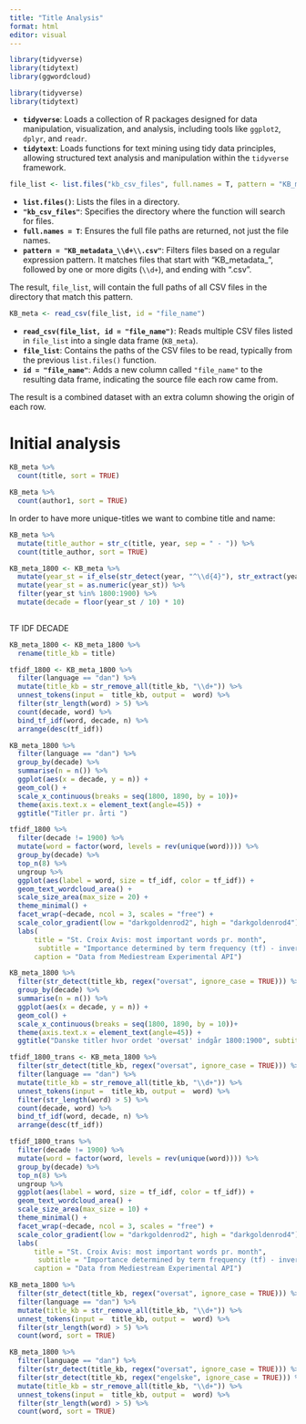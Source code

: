```yaml
---
title: "Title Analysis"
format: html
editor: visual
---
```


```r
library(tidyverse)
library(tidytext)
library(ggwordcloud)
```



```r
library(tidyverse)
library(tidytext)
```


- **`tidyverse`**: Loads a collection of R packages designed for data manipulation, visualization, and analysis, including tools like `ggplot2`, `dplyr`, and `readr`.
- **`tidytext`**: Loads functions for text mining using tidy data principles, allowing structured text analysis and manipulation within the `tidyverse` framework.


```r
file_list <- list.files("kb_csv_files", full.names = T, pattern = "KB_metadata_\\d+\\.csv")
```
- **`list.files()`**: Lists the files in a directory.
- **`"kb_csv_files"`**: Specifies the directory where the function will search for files.
- **`full.names = T`**: Ensures the full file paths are returned, not just the file names.
- **`pattern = "KB_metadata_\\d+\\.csv"`**: Filters files based on a regular expression pattern. It matches files that start with "KB_metadata_", followed by one or more digits (`\\d+`), and ending with ".csv".

The result, `file_list`, will contain the full paths of all CSV files in the directory that match this pattern.


```r
KB_meta <- read_csv(file_list, id = "file_name")
```

- **`read_csv(file_list, id = "file_name")`**: Reads multiple CSV files listed in `file_list` into a single data frame (`KB_meta`).
- **`file_list`**: Contains the paths of the CSV files to be read, typically from the previous `list.files()` function.
- **`id = "file_name"`**: Adds a new column called `"file_name"` to the resulting data frame, indicating the source file each row came from. 

The result is a combined dataset with an extra column showing the origin of each row.



# Initial analysis


```r
KB_meta %>% 
  count(title, sort = TRUE)
```
```r
KB_meta %>% 
  count(author1, sort = TRUE)
```


In order to have more unique-titles we want to combine title and name: 

```r
KB_meta %>% 
  mutate(title_author = str_c(title, year, sep = " - ")) %>% 
  count(title_author, sort = TRUE)
```

```r
KB_meta_1800 <- KB_meta %>% 
  mutate(year_st = if_else(str_detect(year, "^\\d{4}"), str_extract(year, "^\\d{4}"), str_extract(year, "\\d{4}"))) %>% 
  mutate(year_st = as.numeric(year_st)) %>% 
  filter(year_st %in% 1800:1900) %>% 
  mutate(decade = floor(year_st / 10) * 10)
  
```





TF IDF DECADE

```r
KB_meta_1800 <- KB_meta_1800 %>% 
  rename(title_kb = title)
```


```r
tfidf_1800 <- KB_meta_1800 %>% 
  filter(language == "dan") %>% 
  mutate(title_kb = str_remove_all(title_kb, "\\d+")) %>% 
  unnest_tokens(input =  title_kb, output =  word) %>% 
  filter(str_length(word) > 5) %>% 
  count(decade, word) %>%
  bind_tf_idf(word, decade, n) %>%
  arrange(desc(tf_idf))
```


```r
KB_meta_1800 %>% 
  filter(language == "dan") %>% 
  group_by(decade) %>% 
  summarise(n = n()) %>% 
  ggplot(aes(x = decade, y = n)) +
  geom_col() +
  scale_x_continuous(breaks = seq(1800, 1890, by = 10))+
  theme(axis.text.x = element_text(angle=45)) +
  ggtitle("Titler pr. årti ")
```


```r
tfidf_1800 %>% 
  filter(decade != 1900) %>% 
  mutate(word = factor(word, levels = rev(unique(word)))) %>% 
  group_by(decade) %>% 
  top_n(8) %>% 
  ungroup %>%
  ggplot(aes(label = word, size = tf_idf, color = tf_idf)) +
  geom_text_wordcloud_area() +
  scale_size_area(max_size = 20) +
  theme_minimal() +
  facet_wrap(~decade, ncol = 3, scales = "free") +
  scale_color_gradient(low = "darkgoldenrod2", high = "darkgoldenrod4") +
  labs(
      title = "St. Croix Avis: most important words pr. month",
       subtitle = "Importance determined by term frequency (tf) - inversed document frequency(idf)",
      caption = "Data from Mediestream Experimental API")
```

```r
KB_meta_1800 %>% 
  filter(str_detect(title_kb, regex("oversat", ignore_case = TRUE))) %>% 
  group_by(decade) %>% 
  summarise(n = n()) %>% 
  ggplot(aes(x = decade, y = n)) +
  geom_col() +
  scale_x_continuous(breaks = seq(1800, 1890, by = 10))+
  theme(axis.text.x = element_text(angle=45)) +
  ggtitle("Danske titler hvor ordet 'oversat' indgår 1800:1900", subtitle = "fordel på årtier")
```


```r
tfidf_1800_trans <- KB_meta_1800 %>% 
  filter(str_detect(title_kb, regex("oversat", ignore_case = TRUE))) %>% 
  filter(language == "dan") %>% 
  mutate(title_kb = str_remove_all(title_kb, "\\d+")) %>% 
  unnest_tokens(input =  title_kb, output =  word) %>% 
  filter(str_length(word) > 5) %>% 
  count(decade, word) %>%
  bind_tf_idf(word, decade, n) %>%
  arrange(desc(tf_idf))
```




```r
tfidf_1800_trans %>% 
  filter(decade != 1900) %>% 
  mutate(word = factor(word, levels = rev(unique(word)))) %>% 
  group_by(decade) %>% 
  top_n(8) %>% 
  ungroup %>%
  ggplot(aes(label = word, size = tf_idf, color = tf_idf)) +
  geom_text_wordcloud_area() +
  scale_size_area(max_size = 10) +
  theme_minimal() +
  facet_wrap(~decade, ncol = 3, scales = "free") +
  scale_color_gradient(low = "darkgoldenrod2", high = "darkgoldenrod4") +
  labs(
      title = "St. Croix Avis: most important words pr. month",
       subtitle = "Importance determined by term frequency (tf) - inversed document frequency(idf)",
      caption = "Data from Mediestream Experimental API")
```


```r
KB_meta_1800 %>% 
  filter(str_detect(title_kb, regex("oversat", ignore_case = TRUE))) %>% 
  filter(language == "dan") %>% 
  mutate(title_kb = str_remove_all(title_kb, "\\d+")) %>% 
  unnest_tokens(input =  title_kb, output =  word) %>% 
  filter(str_length(word) > 5) %>% 
  count(word, sort = TRUE)
```


```r
KB_meta_1800 %>% 
  filter(language == "dan") %>% 
  filter(str_detect(title_kb, regex("oversat", ignore_case = TRUE))) %>% 
  filter(str_detect(title_kb, regex("engelske", ignore_case = TRUE))) %>% 
  mutate(title_kb = str_remove_all(title_kb, "\\d+")) %>% 
  unnest_tokens(input =  title_kb, output =  word) %>% 
  filter(str_length(word) > 5) %>% 
  count(word, sort = TRUE)

```

